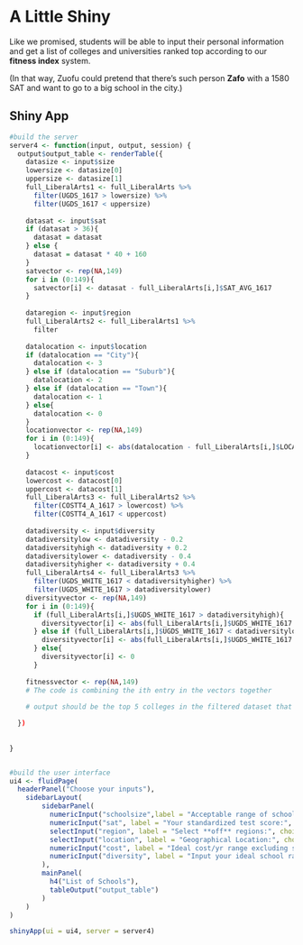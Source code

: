 # A Little Shiny

Like we promised, students will be able to input their personal information and get a list of colleges and universities ranked top according to our **fitness index** system.

(In that way, Zuofu could pretend that there's such person **Zafo** with a 1580 SAT and want to go to a big school in the city.)

## Shiny App

```R
#build the server
server4 <- function(input, output, session) {
  output$output_table <- renderTable({
    datasize <- input$size
    lowersize <- datasize[0]
    uppersize <- datasize[1]
    full_LiberalArts1 <- full_LiberalArts %>%
      filter(UGDS_1617 > lowersize) %>%
      filter(UGDS_1617 < uppersize)
    
    datasat <- input$sat
    if (datasat > 36){
      datasat = datasat
    } else {
      datasat = datasat * 40 + 160
    }
    satvector <- rep(NA,149)
    for i in (0:149){
      satvector[i] <- datasat - full_LiberalArts[i,]$SAT_AVG_1617 
    }
    
    dataregion <- input$region
    full_LiberalArts2 <- full_LiberalArts1 %>%
      filter
    
    datalocation <- input$location
    if (datalocation == "City"){
      datalocation <- 3
    } else if (datalocation == "Suburb"){
      datalocation <- 2
    } else if (datalocation == "Town"){
      datalocation <- 1
    } else{
      datalocation <- 0
    }
    locationvector <- rep(NA,149)
    for i in (0:149){
      locationvector[i] <- abs(datalocation - full_LiberalArts[i,]$LOCALE_collapse_lac3)
    }
    
    datacost <- input$cost
    lowercost <- datacost[0]
    uppercost <- datacost[1]
    full_LiberalArts3 <- full_LiberalArts2 %>%
      filter(COSTT4_A_1617 > lowercost) %>%
      filter(COSTT4_A_1617 < uppercost)
    
    datadiversity <- input$diversity
    datadiversitylow <- datadiversity - 0.2
    datadiversityhigh <- datadiversity + 0.2
    datadiversitylower <- datadiversity - 0.4
    datadiversityhigher <- datadiversity + 0.4
    full_LiberalArts4 <- full_LiberalArts3 %>%
      filter(UGDS_WHITE_1617 < datadiversityhigher) %>%
      filter(UGDS_WHITE_1617 > datadiversitylower)
    diversityvector <- rep(NA,149)
    for i in (0:149){
      if (full_LiberalArts[i,]$UGDS_WHITE_1617 > datadiversityhigh){
        diversityvector[i] <- abs(full_LiberalArts[i,]$UGDS_WHITE_1617 - datadiversityhigh)
      } else if (full_LiberalArts[i,]$UGDS_WHITE_1617 < datadiversitylow){
        diversityvector[i] <- abs(full_LiberalArts[i,]$UGDS_WHITE_1617 - datadiversitylow)
      } else{
        diversityvector[i] <- 0
      }
    
    fitnessvector <- rep(NA,149)
    # The code is combining the ith entry in the vectors together
    
    # output should be the top 5 colleges in the filtered dataset that has the highest fitness index.

  })
  
  
}


#build the user interface
ui4 <- fluidPage(
  headerPanel("Choose your inputs"),
    sidebarLayout(
        sidebarPanel(
          numericInput("schoolsize",label = "Acceptable range of school size:", min = 0, max = 4000, step = 50, value = c(1000,2000)),
          numericInput("sat", label = "Your standardized test score:", min = 0, max = 1600, step = NA),
          selectInput("region", label = "Select **off** regions:", choices = c("NewEngland","MidEast","GreatLakes","Plains","Southeast","Southwest","RockyMountains","FarWest","NA"), multiple = TRUE),
          selectInput("location", label = "Geographical Location:", choices = c("City","Suburb","Town","Rural")),
          numericInput("cost", label = "Ideal cost/yr range excluding scholarships:", min = 0, max = 100000, step = 100, value = c(0,100000)),
          numericInput("diversity", label = "Input your ideal school racial diversity:", min = 0, max = 1, step = 0.01)
        ),
        mainPanel(
          h4("List of Schools"),
          tableOutput("output_table")
        )
    )
)

shinyApp(ui = ui4, server = server4)

```